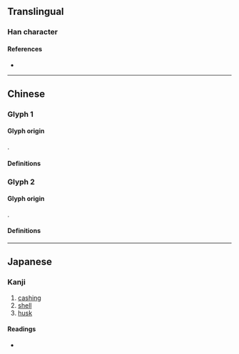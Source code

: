 {{also|殻|殼|売}}
{{character info/new}}
==Translingual==
{{Han simplified forms|殼|殻|壳}}

===Han character===
{{Han char|rn=33|rad=士|as=04|sn=7|four=|canj=GBHN,XGBHN|ids=⿱士冗 <small>(GH)</small>,⿱⿳士冖一几 <small>(TJK)</small>}}

====References====
* {{Han ref|kx=0243.041|dkj=05648|dj=0483.100|hdz=10428.020|uh=58F3|ud=22771}}

----

==Chinese==

===Glyph 1===
{{Han-glyphref|⿱士冗}}

====Glyph origin====
{{Han simp|殻|f=殳|t=&nbsp;}}.

====Definitions====
{{zh-see|殼}}

===Glyph 2===
{{Han-glyphref|⿱⿳士冖一几}}

====Glyph origin====
{{Han simp|殼|f=殳|t=&nbsp;}}.

====Definitions====
{{zh-see|殼|v}}

----

==Japanese==

===Kanji===

{{ja-kanji|grade=|rs=士04}}

# [[cashing]]
# [[shell]]
# [[husk]]

====Readings====
* {{ja-readings
|on=かく
}}